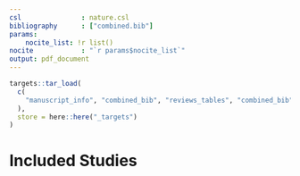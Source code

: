 ```yaml
---
csl               : nature.csl
bibliography      : ["combined.bib"]
params:
    nocite_list: !r list()
nocite            : "`r params$nocite_list`"
output: pdf_document
---
```


```r
targets::tar_load(
  c(
    "manuscript_info", "combined_bib", "reviews_tables", "combined_bib", "plots"
  ),
  store = here::here("_targets")
)
```

# Included Studies

<div id = "refs"></div>